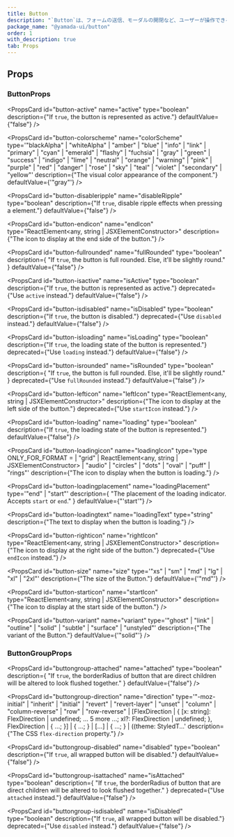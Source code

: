 ```yaml
---
title: Button
description: "`Button`は、フォームの送信、モーダルの開閉など、ユーザーが操作できるインタラクティブなコンポーネントです。"
package_name: "@yamada-ui/button"
order: 1
with_description: true
tab: Props
---
```


## Props

### ButtonProps

<PropsCard
  id="button-active"
  name="active"
  type="boolean"
  description={"If `true`, the button is represented as active."}
  defaultValue={"false"}
/>

<PropsCard
  id="button-colorscheme"
  name="colorScheme"
  type='"blackAlpha" | "whiteAlpha" | "amber" | "blue" | "info" | "link" | "primary" | "cyan" | "emerald" | "flashy" | "fuchsia" | "gray" | "green" | "success" | "indigo" | "lime" | "neutral" | "orange" | "warning" | "pink" | "purple" | "red" | "danger" | "rose" | "sky" | "teal" | "violet" | "secondary" | "yellow"'
  description={"The visual color appearance of the component."}
  defaultValue={'"gray"'}
/>

<PropsCard
  id="button-disableripple"
  name="disableRipple"
  type="boolean"
  description={"If `true`, disable ripple effects when pressing a element."}
  defaultValue={"false"}
/>

<PropsCard
  id="button-endicon"
  name="endIcon"
  type="ReactElement<any, string | JSXElementConstructor<any>>"
  description={"The icon to display at the end side of the button."}
/>

<PropsCard
  id="button-fullrounded"
  name="fullRounded"
  type="boolean"
  description={
    "If `true`, the button is full rounded. Else, it'll be slightly round."
  }
  defaultValue={"false"}
/>

<PropsCard
  id="button-isactive"
  name="isActive"
  type="boolean"
  description={"If `true`, the button is represented as active."}
  deprecated={"Use `active` instead."}
  defaultValue={"false"}
/>

<PropsCard
  id="button-isdisabled"
  name="isDisabled"
  type="boolean"
  description={"If `true`, the button is disabled."}
  deprecated={"Use `disabled` instead."}
  defaultValue={"false"}
/>

<PropsCard
  id="button-isloading"
  name="isLoading"
  type="boolean"
  description={"If `true`, the loading state of the button is represented."}
  deprecated={"Use `loading` instead."}
  defaultValue={"false"}
/>

<PropsCard
  id="button-isrounded"
  name="isRounded"
  type="boolean"
  description={
    "If `true`, the button is full rounded. Else, it'll be slightly round."
  }
  deprecated={"Use `fullRounded` instead."}
  defaultValue={"false"}
/>

<PropsCard
  id="button-lefticon"
  name="leftIcon"
  type="ReactElement<any, string | JSXElementConstructor<any>>"
  description={"The icon to display at the left side of the button."}
  deprecated={"Use `startIcon` instead."}
/>

<PropsCard
  id="button-loading"
  name="loading"
  type="boolean"
  description={"If `true`, the loading state of the button is represented."}
  defaultValue={"false"}
/>

<PropsCard
  id="button-loadingicon"
  name="loadingIcon"
  type='type ONLY_FOR_FORMAT =
  | "grid"
  | ReactElement<any, string | JSXElementConstructor<any>>
  | "audio"
  | "circles"
  | "dots"
  | "oval"
  | "puff"
  | "rings"'
  description={"The icon to display when the button is loading."}
/>

<PropsCard
  id="button-loadingplacement"
  name="loadingPlacement"
  type='"end" | "start"'
  description={
    "The placement of the loading indicator. Accepts `start` or `end`."
  }
  defaultValue={"'start'"}
/>

<PropsCard
  id="button-loadingtext"
  name="loadingText"
  type="string"
  description={"The text to display when the button is loading."}
/>

<PropsCard
  id="button-righticon"
  name="rightIcon"
  type="ReactElement<any, string | JSXElementConstructor<any>>"
  description={"The icon to display at the right side of the button."}
  deprecated={"Use `endIcon` instead."}
/>

<PropsCard
  id="button-size"
  name="size"
  type='"xs" | "sm" | "md" | "lg" | "xl" | "2xl"'
  description={"The size of the Button."}
  defaultValue={'"md"'}
/>

<PropsCard
  id="button-starticon"
  name="startIcon"
  type="ReactElement<any, string | JSXElementConstructor<any>>"
  description={"The icon to display at the start side of the button."}
/>

<PropsCard
  id="button-variant"
  name="variant"
  type='"ghost" | "link" | "outline" | "solid" | "subtle" | "surface" | "unstyled"'
  description={"The variant of the Button."}
  defaultValue={'"solid"'}
/>

### ButtonGroupProps

<PropsCard
  id="buttongroup-attached"
  name="attached"
  type="boolean"
  description={
    "If `true`, the borderRadius of button that are direct children will be altered to look flushed together."
  }
  defaultValue={"false"}
/>

<PropsCard
  id="buttongroup-direction"
  name="direction"
  type='"-moz-initial" | "inherit" | "initial" | "revert" | "revert-layer" | "unset" | "column" | "column-reverse" | "row" | "row-reverse" | [FlexDirection | { [x: string]: FlexDirection | undefined; ... 5 more ...; xl?: FlexDirection | undefined; }, FlexDirection | { ...; }] | { ...; } | [...] | { ...; } | ((theme: StyledT...'
  description={"The CSS `flex-direction` property."}
/>

<PropsCard
  id="buttongroup-disabled"
  name="disabled"
  type="boolean"
  description={"If `true`, all wrapped button will be disabled."}
  defaultValue={"false"}
/>

<PropsCard
  id="buttongroup-isattached"
  name="isAttached"
  type="boolean"
  description={
    "If `true`, the borderRadius of button that are direct children will be altered to look flushed together."
  }
  deprecated={"Use `attached` instead."}
  defaultValue={"false"}
/>

<PropsCard
  id="buttongroup-isdisabled"
  name="isDisabled"
  type="boolean"
  description={"If `true`, all wrapped button will be disabled."}
  deprecated={"Use `disabled` instead."}
  defaultValue={"false"}
/>
